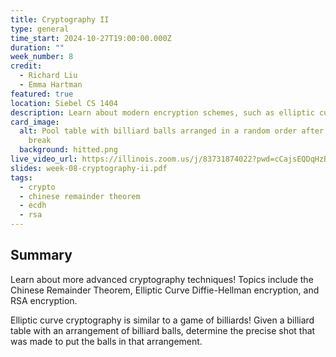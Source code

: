 ```yaml
---
title: Cryptography II
type: general
time_start: 2024-10-27T19:00:00.000Z
duration: ""
week_number: 8
credit:
  - Richard Liu
  - Emma Hartman
featured: true
location: Siebel CS 1404
description: Learn about modern encryption schemes, such as elliptic curve cryptography!
card_image:
  alt: Pool table with billiard balls arranged in a random order after a single
    break
  background: hitted.png
live_video_url: https://illinois.zoom.us/j/83731874022?pwd=cCajsEQDqHzB4z4v414JBll7X25yBT.1
slides: week-08-cryptography-ii.pdf
tags:
  - crypto
  - chinese remainder theorem
  - ecdh
  - rsa
---
```

## Summary

Learn about more advanced cryptography techniques! Topics include the Chinese Remainder Theorem, Elliptic Curve Diffie-Hellman encryption, and RSA encryption.


Elliptic curve cryptography is similar to a game of billiards! Given a billiard table with an arrangement of billiard balls, determine the precise shot that was made to put the balls in that arrangement.
